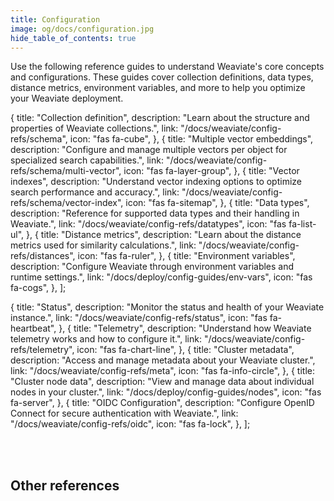 ```yaml
---
title: Configuration
image: og/docs/configuration.jpg
hide_table_of_contents: true
---
```


Use the following reference guides to understand Weaviate's core concepts and configurations. These guides cover collection definitions, data types, distance metrics, environment variables, and more to help you optimize your Weaviate deployment.


  {
    title: "Collection definition",
    description:
      "Learn about the structure and properties of Weaviate collections.",
    link: "/docs/weaviate/config-refs/schema",
    icon: "fas fa-cube",
  },
  {
    title: "Multiple vector embeddings",
    description:
      "Configure and manage multiple vectors per object for specialized search capabilities.",
    link: "/docs/weaviate/config-refs/schema/multi-vector",
    icon: "fas fa-layer-group",
  },
  {
    title: "Vector indexes",
    description:
      "Understand vector indexing options to optimize search performance and accuracy.",
    link: "/docs/weaviate/config-refs/schema/vector-index",
    icon: "fas fa-sitemap",
  },
  {
    title: "Data types",
    description:
      "Reference for supported data types and their handling in Weaviate.",
    link: "/docs/weaviate/config-refs/datatypes",
    icon: "fas fa-list-ul",
  },
  {
    title: "Distance metrics",
    description:
      "Learn about the distance metrics used for similarity calculations.",
    link: "/docs/weaviate/config-refs/distances",
    icon: "fas fa-ruler",
  },
  {
    title: "Environment variables",
    description:
      "Configure Weaviate through environment variables and runtime settings.",
    link: "/docs/deploy/config-guides/env-vars",
    icon: "fas fa-cogs",
  },
];

  {
    title: "Status",
    description: "Monitor the status and health of your Weaviate instance.",
    link: "/docs/weaviate/config-refs/status",
    icon: "fas fa-heartbeat",
  },
  {
    title: "Telemetry",
    description:
      "Understand how Weaviate telemetry works and how to configure it.",
    link: "/docs/weaviate/config-refs/telemetry",
    icon: "fas fa-chart-line",
  },
  {
    title: "Cluster metadata",
    description: "Access and manage metadata about your Weaviate cluster.",
    link: "/docs/weaviate/config-refs/meta",
    icon: "fas fa-info-circle",
  },
  {
    title: "Cluster node data",
    description: "View and manage data about individual nodes in your cluster.",
    link: "/docs/deploy/config-guides/nodes", 
    icon: "fas fa-server",
  },
  {
    title: "OIDC Configuration",
    description:
      "Configure OpenID Connect for secure authentication with Weaviate.",
    link: "/docs/weaviate/config-refs/oidc",
    icon: "fas fa-lock",
  },
];

<br />
<CardsSection items={mainReferencesData} />
<br />

## Other references

<br />
<CardsSection items={otherReferencesData} />
<br />
